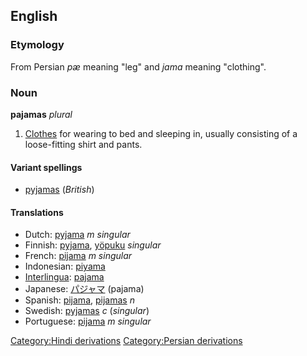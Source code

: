 <!-- NOTE: If you edit this page, please also edit "pyjamas" -->


==English==
=== Etymology ===
From Persian ''p&aelig;'' meaning "leg" and ''jama'' meaning "clothing".

===Noun===
'''pajamas''' ''plural''
#[[Clothes]] for wearing to bed and sleeping in, usually consisting of a loose-fitting shirt and pants.

====Variant spellings====
*[[pyjamas]] (''British'')

====Translations====
*Dutch: [[pyjama]] ''m singular''
*Finnish: [[pyjama]], [[yöpuku]] ''singular''
*French: [[pijama]] ''m singular''
*Indonesian: [[piyama]]
*[[Interlingua]]: [[pajama]]
*Japanese: [[パジャマ]] (pajama)
*Spanish: [[pijama]], [[pijamas]] ''n''
*Swedish: [[pyjamas]] ''c'' (''singular'')
*Portuguese: [[pijama]] ''m singular''



<!-- NOTE: If you edit this page, please also edit "pyjamas" -->
[[Category:Hindi derivations]]
[[Category:Persian derivations]]